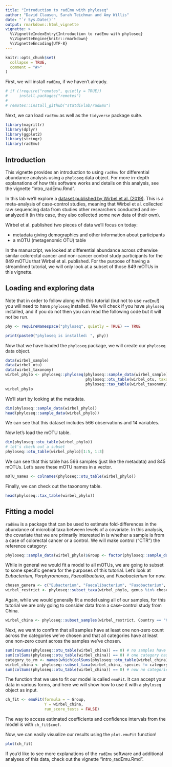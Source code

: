 ```yaml
---
title: "Introduction to radEmu with phyloseq"
author: "David Clausen, Sarah Teichman and Amy Willis"
date: "`r Sys.Date()`"
output: rmarkdown::html_vignette
vignette: >
  %\VignetteIndexEntry{Introduction to radEmu with phyloseq}
  %\VignetteEngine{knitr::rmarkdown}
  %\VignetteEncoding{UTF-8}
---
```


```r
knitr::opts_chunk$set(
  collapse = TRUE,
  comment = "#>"
)
```

First, we will install `radEmu`, if we haven't already.

```r
# if (!require("remotes", quietly = TRUE))
#     install.packages("remotes")
#
# remotes::install_github("statdivlab/radEmu")
```

Next, we can load `radEmu` as well as the `tidyverse` package suite. 

```r
library(magrittr)
library(dplyr)
library(ggplot2)
library(stringr)
library(radEmu)
```

## Introduction 

This vignette provides an introduction to using `radEmu` for differential abundance analysis using a `phyloseq` data object. For more in-depth explanations of how this software works and details on this analysis, see the vignette "intro_radEmu.Rmd". 

In this lab we'll explore a [dataset published by Wirbel et al. (2019)](https://www.nature.com/articles/s41591-019-0406-6). This is a meta-analysis of case-control studies, meaning that Wirbel et al. collected raw sequencing data from studies other researchers conducted and re-analyzed it (in this case, they also collected some new data of their own).

Wirbel et al. published two pieces of data we'll focus on today:

* metadata giving demographics and other information about participants
* a mOTU (metagenomic OTU) table

In the manuscript, we looked at differential abundance across otherwise similar colorectal cancer and non-cancer control study participants for the 849 mOTUs that Wirbel et al. published. For the purpose of having a streamlined tutorial, we will only look at a subset of those 849 mOTUs in this vignette. 

## Loading and exploring data 

Note that in order to follow along with this tutorial (but not to use `radEmu`!) you will need to have `phyloseq` installed. We will check if you have `phyloseq` installed, and if you do not then you can read the following code but it will not be run.

```r
phy <- requireNamespace("phyloseq", quietly = TRUE) == TRUE
```

```r
print(paste0("phyloseq is installed: ", phy))
```

Now that we have loaded the `phyloseq` package, we will create our `phyloseq` data object. 

```r
data(wirbel_sample)
data(wirbel_otu)
data(wirbel_taxonomy)
wirbel_phylo <- phyloseq::phyloseq(phyloseq::sample_data(wirbel_sample),
                                   phyloseq::otu_table(wirbel_otu, taxa_are_rows = FALSE),
                                   phyloseq::tax_table(wirbel_taxonomy))
wirbel_phylo
```

We'll start by looking at the metadata. 

```r
dim(phyloseq::sample_data(wirbel_phylo))
head(phyloseq::sample_data(wirbel_phylo))
```

We can see that this dataset includes $566$ observations and $14$ variables. 

Now let's load the mOTU table. 

```r
dim(phyloseq::otu_table(wirbel_phylo))
# let's check out a subset
phyloseq::otu_table(wirbel_phylo)[1:5, 1:3]
```

We can see that this table has $566$ samples (just like the metadata) and $845$ mOTUs. Let's save these mOTU names in a vector. 

```r
mOTU_names <- colnames(phyloseq::otu_table(wirbel_phylo))
```

Finally, we can check out the taxonomy table. 

```r
head(phyloseq::tax_table(wirbel_phylo))
```

## Fitting a model 

`radEmu` is a package that can be used to estimate fold-differences in the abundance of microbial taxa between levels of a covariate. In this analysis, the covariate that we are primarily interested in is whether a sample is from a case of colorectal cancer or a control. We will make control ("CTR") the reference category: 

```r
phyloseq::sample_data(wirbel_phylo)$Group <- factor(phyloseq::sample_data(wirbel_phylo)$Group, levels = c("CTR","CRC"))
```

While in general we would fit a model to all mOTUs, we are going to subset to some specific genera for the purposes of this tutorial. Let's look at *Eubacterium*, *Porphyromonas*, *Faecalibacteria*, and *Fusobacterium* for now.

```r
chosen_genera <- c("Eubacterium", "Faecalibacterium", "Fusobacterium", "Porphyromonas")
wirbel_restrict <- phyloseq::subset_taxa(wirbel_phylo, genus %in% chosen_genera)
```

Again, while we would generally fit a model using all of our samples, for this tutorial we are only going to consider data from a case-control study from China. 

```r
wirbel_china <- phyloseq::subset_samples(wirbel_restrict, Country == "CHI")
```

Next, we want to confirm that all samples have at least one non-zero count across the categories we've chosen and that all categories have at least one non-zero count across the samples we've chosen.

```r
sum(rowSums(phyloseq::otu_table(wirbel_china)) == 0) # no samples have a count sum of 0 
sum(colSums(phyloseq::otu_table(wirbel_china)) == 0) # one category has a count sum of 0 
category_to_rm <- names(which(colSums(phyloseq::otu_table(wirbel_china)) == 0))
wirbel_china <- phyloseq::subset_taxa(wirbel_china, species != category_to_rm)
sum(colSums(phyloseq::otu_table(wirbel_china)) == 0) # now no categories have a count sum of 0 
```

The function that we use to fit our model is called `emuFit`. It can accept your data in various forms, and here we will show how to use it with a `phyloseq` object as input. 


```r
ch_fit <- emuFit(formula = ~ Group, 
                 Y = wirbel_china, 
                 run_score_tests = FALSE) 
```

The way to access estimated coefficients and confidence intervals from the model is with `ch_fit$coef`. 

Now, we can easily visualize our results using the `plot.emuFit` function!

```r
plot(ch_fit)
```

If you'd like to see more explanations of the `radEmu` software and additional analyses of this data, check out the vignette "intro_radEmu.Rmd". 
